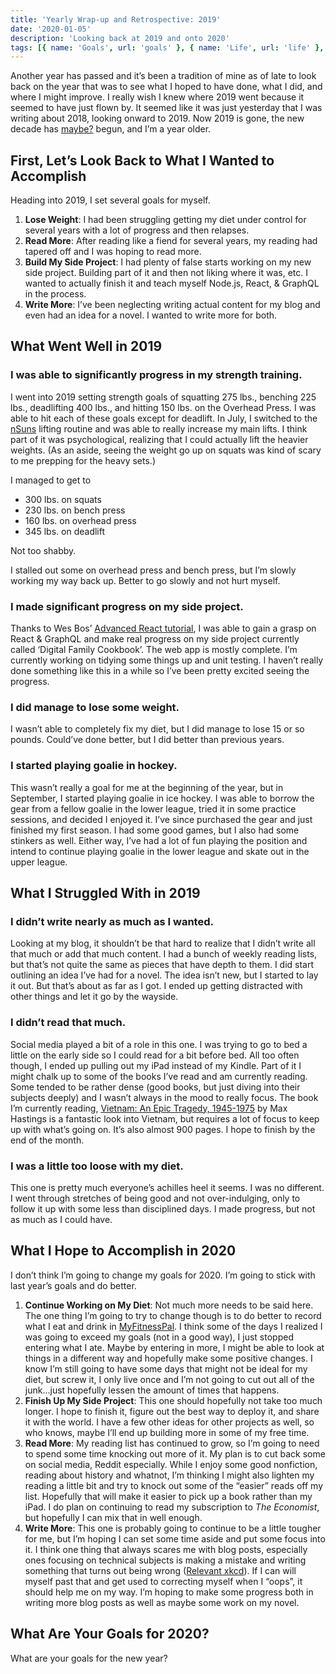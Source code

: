 ```yaml
---
title: 'Yearly Wrap-up and Retrospective: 2019'
date: '2020-01-05'
description: 'Looking back at 2019 and onto 2020'
tags: [{ name: 'Goals', url: 'goals' }, { name: 'Life', url: 'life' }, { name: 'Yearly Retrospective', url: 'yearly-retrospective' }]
---
```


Another year has passed and it’s been a tradition of mine as of late to look back on the year that was to see what I hoped to have done, what I did, and where I might improve. I really wish I knew where 2019 went because it seemed to have just flown by. It seemed like it was just yesterday that I was writing about 2018, looking onward to 2019. Now 2019 is gone, the new decade has [maybe?](https://xkcd.com/2249/) begun, and I’m a year older.

## First, Let’s Look Back to What I Wanted to Accomplish

Heading into 2019, I set several goals for myself.

1. **Lose Weight**: I had been struggling getting my diet under control for several years with a lot of progress and then relapses.
2. **Read More**: After reading like a fiend for several years, my reading had tapered off and I was hoping to read more.
3. **Build My Side Project**: I had plenty of false starts working on my new side project. Building part of it and then not liking where it was, etc. I wanted to actually finish it and teach myself Node.js, React, & GraphQL in the process.
4. **Write More**: I’ve been neglecting writing actual content for my blog and even had an idea for a novel. I wanted to write more for both.

## What Went Well in 2019

### I was able to significantly progress in my strength training.

I went into 2019 setting strength goals of squatting 275 lbs., benching 225 lbs., deadlifting 400 lbs., and hitting 150 lbs. on the Overhead Press. I was able to hit each of these goals except for deadlift. In July, I switched to the [nSuns](https://liftvault.com/programs/powerlifting/n-suns-lifting-spreadsheets/) lifting routine and was able to really increase my main lifts. I think part of it was psychological, realizing that I could actually lift the heavier weights. (As an aside, seeing the weight go up on squats was kind of scary to me prepping for the heavy sets.)

I managed to get to

-   300 lbs. on squats
-   230 lbs. on bench press
-   160 lbs. on overhead press
-   345 lbs. on deadlift

<PostImage
    src="/images/posts/2020-01-05-yearly-wrapup-and-retrospective-2019/2019-strength-training-charts.png"
    alt="Charts showing progress in squat, bench press, deadlift & overhead press"
    width={1245}
    height={765}
    centered
    shadowed
/>

Not too shabby.

I stalled out some on overhead press and bench press, but I’m slowly working my way back up. Better to go slowly and not hurt myself.

### I made significant progress on my side project.

Thanks to Wes Bos’ [Advanced React tutorial](https://advancedreact.com/), I was able to gain a grasp on React & GraphQL and make real progress on my side project currently called ‘Digital Family Cookbook’. The web app is mostly complete. I’m currently working on tidying some things up and unit testing. I haven’t really done something like this in a while so I’ve been pretty excited seeing the progress.

### I did manage to lose some weight.

I wasn’t able to completely fix my diet, but I did manage to lose 15 or so pounds. Could’ve done better, but I did better than previous years.

### I started playing goalie in hockey.

This wasn’t really a goal for me at the beginning of the year, but in September, I started playing goalie in ice hockey. I was able to borrow the gear from a fellow goalie in the lower league, tried it in some practice sessions, and decided I enjoyed it. I’ve since purchased the gear and just finished my first season. I had some good games, but I also had some stinkers as well. Either way, I’ve had a lot of fun playing the position and intend to continue playing goalie in the lower league and skate out in the upper league.

<PostImage
    src="/images/posts/2020-01-05-yearly-wrapup-and-retrospective-2019/me-as-goalie.jpg"
    alt="Me tending the net as a hockey goalie"
    width={1500}
    height={1200}
    centered
    shadowed
/>

## What I Struggled With in 2019

### I didn’t write nearly as much as I wanted.

Looking at my blog, it shouldn’t be that hard to realize that I didn’t write all that much or add that much content. I had a bunch of weekly reading lists, but that’s not quite the same as pieces that have depth to them. I did start outlining an idea I’ve had for a novel. The idea isn’t new, but I started to lay it out. But that’s about as far as I got. I ended up getting distracted with other things and let it go by the wayside.

### I didn’t read that much.

Social media played a bit of a role in this one. I was trying to go to bed a little on the early side so I could read for a bit before bed. All too often though, I ended up pulling out my iPad instead of my Kindle. Part of it I might chalk up to some of the books I’ve read and am currently reading. Some tended to be rather dense (good books, but just diving into their subjects deeply) and I wasn’t always in the mood to really focus. The book I’m currently reading, [Vietnam: An Epic Tragedy, 1945-1975](https://www.amazon.com/gp/product/0062405667) by Max Hastings is a fantastic look into Vietnam, but requires a lot of focus to keep up with what’s going on. It’s also almost 900 pages. I hope to finish by the end of the month.

### I was a little too loose with my diet.

This one is pretty much everyone’s achilles heel it seems. I was no different. I went through stretches of being good and not over-indulging, only to follow it up with some less than disciplined days. I made progress, but not as much as I could have.

## What I Hope to Accomplish in 2020

I don’t think I’m going to change my goals for 2020. I’m going to stick with last year’s goals and do better.

1. **Continue Working on My Diet**: Not much more needs to be said here. The one thing I’m going to try to change though is to do better to record what I eat and drink in [MyFitnessPal](https://www.myfitnesspal.com). I think some of the days I realized I was going to exceed my goals (not in a good way), I just stopped entering what I ate. Maybe by entering in more, I might be able to look at things in a different way and hopefully make some positive changes. I know I’m still going to have some days that might not be ideal for my diet, but screw it, I only live once and I’m not going to cut out all of the junk...just hopefully lessen the amount of times that happens.
2. **Finish Up My Side Project**: This one should hopefully not take too much longer. I hope to finish it, figure out the best way to deploy it, and share it with the world. I have a few other ideas for other projects as well, so who knows, maybe I’ll end up building more in some of my free time.
3. **Read More**: My reading list has continued to grow, so I’m going to need to spend some time knocking out more of it. My plan is to cut back some on social media, Reddit especially. While I enjoy some good nonfiction, reading about history and whatnot, I’m thinking I might also lighten my reading a little bit and try to knock out some of the “easier” reads off my list. Hopefully that will make it easier to pick up a book rather than my iPad. I do plan on continuing to read my subscription to _The Economist_, but hopefully I can mix that in well enough.
4. **Write More**: This one is probably going to continue to be a little tougher for me, but I’m hoping I can set some time aside and put some focus into it. I think one thing that always scares me with blog posts, especially ones focusing on technical subjects is making a mistake and writing something that turns out being wrong ([Relevant xkcd](https://www.xkcd.com/386/)). If I can will myself past that and get used to correcting myself when I “oops”, it should help me on my way. I’m hoping to make some progress both in writing more blog posts as well as maybe some work on my novel.

## What Are Your Goals for 2020?

What are your goals for the new year?
